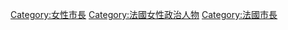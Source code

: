 [[Category:女性市長|Category:女性市長]]
[[Category:法國女性政治人物|Category:法國女性政治人物]]
[[Category:法國市長|Category:法國市長]]